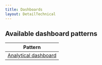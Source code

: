 ```yaml
---
title: Dashboards
layout: DetailTechnical
---
```


## Available dashboard patterns

| Pattern                                                                |
| ---------------------------------------------------------------------- |
| [Analytical dashboard](/salt/patterns/dashboards/analytical-dashboard) |
